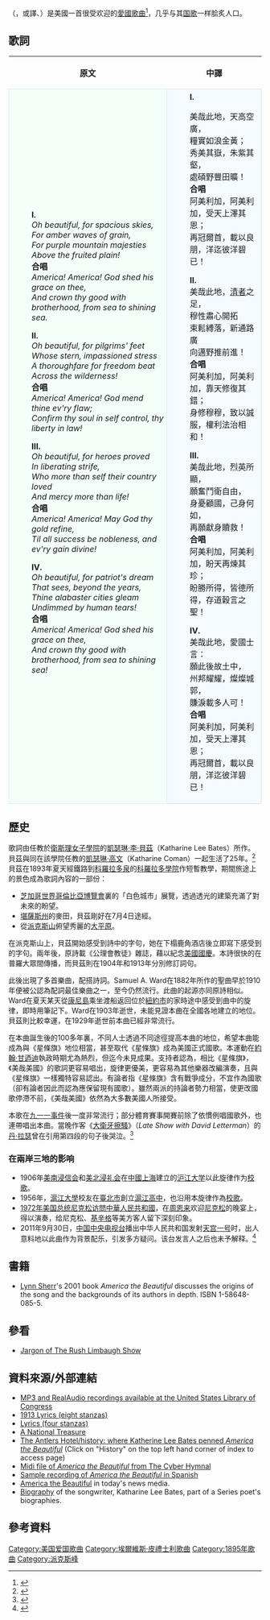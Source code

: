{{Listen|filename=|title="America the Beautiful"|description=Performed by the [[United_States_Navy_Band|United States Navy Band]] and Sea Chanters, arr. Carmen Dragon|format=[[Ogg|Ogg]]
|filename2=America (US Army Brass).ogg
|title2="America The Beautiful"
|description2=[[United_States_Army_Band|United States Army Band]] Brass version
|filetype2=[[Ogg|Ogg]]
}}
{{單雙書號轉換|'''美丽的阿美利加'''}}（{{lang-en|"America the Beautiful"}}，或譯{{單雙書號轉換|'''美丽的美利堅'''}}、{{單雙書號轉換|'''美哉美國'''}}）是美國一首很受欢迎的[[愛國歌曲|愛國歌曲]]<ref>{{cite web |url=http://lcweb2.loc.gov/diglib/ihas/loc.natlib.ihas.100010615/full.html |title=Materna (O Mother Dear, Jerusalem) / Samuel Augustus Ward [hymnal]:Print Material Full Description: Performing Arts Encyclopedia, Library of Congress |publisher=Lcweb2.loc.gov |date=2007-10-30 |access-date=2011-08-20 |url-status=live |archive-url=https://web.archive.org/web/20110605020952/http://lcweb2.loc.gov/diglib/ihas/loc.natlib.ihas.100010615/full.html |archive-date=2011-06-05}}</ref>，几乎与其[[国歌|国歌]]{{單雙書號轉換|[[星條旗歌|星条旗]]}}一样脍炙人口。

==歌詞==
{| align=center cellspacing=5
!原文
!中譯{{citation needed}}
|--
|style="border:1px solid #CEF2E0; background-color:#F5FFFA; padding:5px"|
:'''I.'''
:''Oh beautiful, for spacious skies,''
:''For amber waves of grain,''
:''For purple mountain majesties''
:''Above the fruited plain!''
:'''合唱'''
:''America! America!  God shed his grace on thee,''
:''And crown thy good with brotherhood, from sea to shining sea.''

:'''II.'''
:''Oh beautiful, for pilgrims' feet''
:''Whose stern, impassioned stress''
:''A thoroughfare for freedom beat''
:''Across the wilderness!''
:'''合唱'''
:''America! America!  God mend thine ev'ry flaw;''
:''Confirm thy soul in self control, thy liberty in law!''

:'''III.'''
:''Oh beautiful, for heroes proved''
:''In liberating strife,''
:''Who more than self their country loved''
:''And mercy more than life!''
:'''合唱'''
:''America! America!  May God thy gold refine,''
:''Til all success be nobleness, and ev'ry gain divine!''

:'''IV.'''
:''Oh beautiful, for patriot's dream''
:''That sees, beyond the years,''
:''Thine alabaster cities gleam''
:''Undimmed by human tears!''
:'''合唱'''
:''America! America!  God shed his grace on thee,''
:''And crown thy good with brotherhood, from sea to shining sea!''
|style="border:1px solid #CEDFF2; background-color:#F5FAFF; padding:5px"|
:'''I.'''

:美哉此地，天高空廣，
:糧實如浪金黃；
:秀美其嶽，朱紫其壑，
:處碩野豐田曠！
:'''合唱'''
:阿美利加，阿美利加，受天上澤其恩；
:再冠爾首，載以良朋，洋迄彼洋碧已！

:'''II.'''
:美哉此地，[[清教徒|清者]]之足，
:穆性肅心開拓
:束鬆縛落，新通路廣
:向邁野推前進！
:'''合唱'''
:阿美利加，阿美利加，靠天修復其錯；
:身修穆穆，致以誠服，權利法治相和！

:'''III.'''
:美哉此地，烈英所顯，
:願奮鬥衛自由，
:身憂顧國，己身何如，
:再願獻身贖救！
:'''合唱'''
:阿美利加，阿美利加，盼天再煉其珍；
:盼勝所得，皆德所得，存道穀言之聖！

:'''IV.'''
:美哉此地，愛國士言：
:願此後故土中，
:州邦耀耀，燦燦城郭，
:賺淚載多人可！
:'''合唱'''
:阿美利加，阿美利加，受天上澤其恩；
:再冠爾首，載以良朋，洋迄彼洋碧已！
|}

==歷史==
歌詞由任教於[[衛斯理女子學院|衛斯理女子學院]]的[[凱瑟琳·李·貝茲|凱瑟琳·李·貝茲]]（Katharine Lee Bates）所作。貝茲與同在該學院任教的[[凱瑟琳·高文|凱瑟琳·高文]]（Katharine Coman）一起生活了25年。<ref>{{cite web|title=Katharine Lee Bates|url=http://harvardsquarelibrary.org/poets/bates.php|year=2006|accessdate=2007-01-28|archive-date=2014-04-18|archive-url=https://web.archive.org/web/20140418132001/http://www.harvardsquarelibrary.org/poets/bates.php|dead-url=no}}</ref>貝茲在1893年夏天經鐵路到[[科羅拉多泉|科羅拉多泉]]的[[科羅拉多學院|科羅拉多學院]]作短暫教學，期間旅途上的景色成為歌詞內容的一部份：

*[[芝加哥|芝加哥]][[世界哥倫比亞博覽會|世界哥倫比亞博覽會]]裏的「白色城市」展覽，透過透光的建築充滿了對未來的盼望。
*[[堪薩斯州|堪薩斯州]]的麥田，貝茲剛好在7月4日途經。
*從[[派克斯山|派克斯山]]俯望秀麗的[[大平原|大平原]]。

在派克斯山上，貝茲開始感受到詩中的字句，她在下榻鹿角酒店後立即寫下感受到的字句。兩年後，原詩載《公理會教徒》雜誌，藉以紀念[[美國國慶|美國國慶]]。本詩很快的在普羅大眾間傳播，而貝茲則在1904年和1913年分別修訂詞句。

此後出現了多首樂曲，配搭詩詞。Samuel A. Ward在1882年所作的聖曲{{單雙書號轉換|Materna}}早於1910年便被公認為配詞最佳樂曲之一，至今仍然流行。此曲的起源亦同原詩相似。Ward在夏天某天從[[康尼島|康尼島]]乘坐渡船返回位於[[紐約市|紐約市]]的家時途中感受到曲中的旋律，即時用筆記下。Ward在1903年逝世，未能見證本曲在全國各地建立的地位。貝茲則比較幸運，在1929年逝世前本曲已經非常流行。

在本曲誕生後的100多年裏，不同人士透過不同途徑提高本曲的地位，希望本曲能成為與《星條旗》地位相當，甚至取代《星條旗》成為美國正式國歌。本運動在[[約翰·甘迺迪|約翰·甘迺迪]]執政時期尤為熱烈，但迄今未見成果。支持者認為，相比《星條旗》，《美哉美國》的歌詞更容易唱出，旋律更優美，更容易為其他樂器改編演奏，且與《星條旗》一樣獨特容易認出。有論者指《星條旗》含有戰爭成分，不宜作為國歌（卻有論者因此而認為應保留現有國歌）。雖然兩派的持論者勢力相當，使更改國歌停滯不前，《美哉美國》依然為大多數美國人所接受。

本歌在[[九一一事件|九一一事件]]後一度非常流行；部分體育賽事開賽前除了依慣例唱國歌外，也連帶唱出本曲。當晚作客《[[大衛牙擦騷|大衛牙擦騷]]》（''Late Show with David Letterman''）的[[丹·拉瑟|丹·拉瑟]]曾在引用第四段的句子後哭泣。<ref>{{cite web|title=Dan Rather's Tears|date=2001-09-18|accessdate=2007-01-28|url=http://archive.salon.com/ent/tv/feature/2001/09/18/rather/index.html|deadurl=yes|archiveurl=https://web.archive.org/web/20090522064419/http://archive.salon.com/ent/tv/feature/2001/09/18/rather/index.html|archivedate=2009-05-22}}</ref>

===在兩岸三地的影响===
*1906年[[美南浸信会|美南浸信会]]和[[美北浸礼会|美北浸礼会]]在[[中國|中國]][[上海市|上海]]建立的[[沪江大学|沪江大学]]以此旋律作为[[校歌|校歌]]。
*1956年，[[滬江大學|滬江大學]]校友在[[臺北市|臺北市]]創立[[臺北市私立滬江高級中學|滬江高中]]，也沿用本旋律作為[[校歌|校歌]]。
*[[1972年尼克松访华|1972年美国总统尼克松访問中華人民共和國]]，在[[周恩来|周恩来]]欢迎[[尼克松|尼克松]]的晚宴上，{{單雙書號轉換|美丽的阿美利加}}得以演奏，给尼克松、[[基辛格|基辛格]]等美方客人留下深刻印象。
*2011年9月30日，[[中国中央电视台|中国中央电视台]]播出中华人民共和国发射[[天宫一号|天宫一号]]时，出人意料地以此曲作为背景配乐，引发多方疑问。该台发言人之后也未予解释。<ref>{{Cite web |url=http://www.guardian.co.uk/world/2011/sep/30/china-launch-america-the-beautiful |title=存档副本 |access-date=2011-10-01 |archive-date=2013-06-09 |archive-url=https://web.archive.org/web/20130609094350/http://www.guardian.co.uk/world/2011/sep/30/china-launch-america-the-beautiful |dead-url=no }}</ref>

==書籍==
*[[Lynn_Sherr|Lynn Sherr]]'s 2001 book ''America the Beautiful'' discusses the origins of the song and the backgrounds of its authors in depth. ISBN 1-58648-085-5.

==參看==
*[[Jargon_of_The_Rush_Limbaugh_Show|Jargon of The Rush Limbaugh Show]]

== 資料來源/外部連結 ==
*[http://memory.loc.gov/cocoon/ihas/loc.natlib.ihas.200000001/default.html MP3 and RealAudio recordings available at the United States Library of Congress] {{Wayback|url=http://memory.loc.gov/cocoon/ihas/loc.natlib.ihas.200000001/default.html |date=20070609134508 }}
*[http://www.fuzzylu.com/falmouth/bates/america.html 1913 Lyrics (eight stanzas)] {{Wayback|url=http://www.fuzzylu.com/falmouth/bates/america.html |date=20190118101420 }}
*[https://web.archive.org/web/20070202182039/http://www.niehs.nih.gov/kids/lyrics/america.htm Lyrics (four stanzas)]
*[https://web.archive.org/web/20060523072918/http://www.chime-o-wind.com/national.html A National Treasure]
*[https://web.archive.org/web/20040829074504/http://www.antlers.com/indexenter.html The Antlers Hotel/history: where Katherine Lee Bates penned ''America the Beautiful'']  (Click on "History" on the top left hand corner of index to access page)
*[https://web.archive.org/web/20070128203617/http://www.cyberhymnal.org/htm/o/b/obfsskis.htm Midi file of ''America the Beautiful''  from The Cyber Hymnal]
*[http://www.cdbaby.com/kingplatypus2.html Sample recording of ''America the Beautiful'' in Spanish]{{Dead link|date=2018年9月 |bot=InternetArchiveBot |fix-attempted=yes }}
*[https://web.archive.org/web/20070526030005/http://www.america-beautiful.com/news.php America the Beautiful] in today's news media.
* [http://harvardsquarelibrary.org/poets/bates.php Biography] {{Wayback|url=http://harvardsquarelibrary.org/poets/bates.php |date=20140418132001 }} of the songwriter, Katharine Lee Bates, part of a Series poet's biographies.
==參考資料==
<references />

{{艾維斯·普利斯萊單曲}}

[[Category:美国爱国歌曲|Category:美国爱国歌曲]]
[[Category:埃爾維斯·皮禮士利歌曲|Category:埃爾維斯·皮禮士利歌曲]]
[[Category:1895年歌曲|Category:1895年歌曲]]
[[Category:派克斯峰|Category:派克斯峰]]